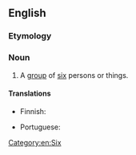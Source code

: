 ==English==

===Etymology===
{{suffix|six|some}}

===Noun===
{{en-noun}}

# A [[group]] of [[six]] persons or things.

====Translations====
{{trans-top|group of six}}
* Finnish: {{t+|fi|kuusikko}}
{{trans-mid}}
* Portuguese: {{t+|pt|sexteto|m}}
{{trans-bottom}}

[[Category:en:Six]]